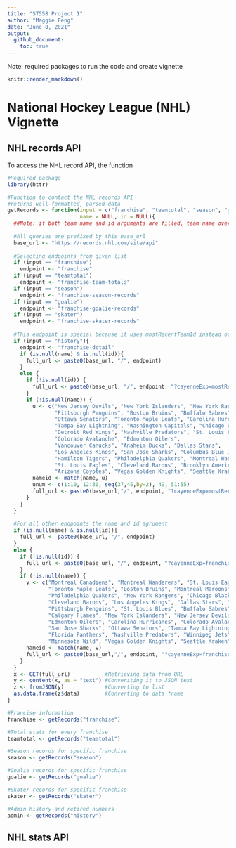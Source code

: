 ```yaml
---
title: "ST558 Project 1"
author: "Maggie Feng"
date: "June 8, 2021"
output: 
  github_document:
    toc: true
---
```


Note: required packages to run the code and create vignette

```r
knitr::render_markdown()
```

# National Hockey League (NHL) Vignette

## NHL records API

To access the NHL record API, the function 

```r
#Required package
library(httr)

#Function to contact the NHL records API
#returns well-formatted, parsed data
getRecords <- function(input = c("franchise", "teamtotal", "season", "goalie", "skater", "history"), 
                       name = NULL, id = NULL){
  ##Note: if both team name and id arguments are filled, team name overrides id number
  
  #All queries are prefixed by this base_url
  base_url <- "https://records.nhl.com/site/api"
  
  #Selecting endpoints from given list
  if (input == "franchise")
    endpoint <- "franchise"
  if (input == "teamtotal")
    endpoint <- "franchise-team-totals"
  if (input == "season")
    endpoint <- "franchise-season-records"
  if (input == "goalie")
    endpoint <- "franchise-goalie-records"
  if (input == "skater")
    endpoint <- "franchise-skater-records"
  
  #This endpoint is special because it uses mostRecentTeamId instead of franchiseId
  if (input == "history"){
    endpoint <- "franchise-detail"
    if (is.null(name) & is.null(id)){
      full_url <- paste0(base_url, "/", endpoint)
    }
    else {
      if (!is.null(id)) {
        full_url <- paste0(base_url, "/", endpoint, "?cayenneExp=mostRecentTeamId=", id)
      }
      if (!is.null(name)) {
        u <- c("New Jersey Devils", "New York Islanders", "New York Rangers", "Philadelphia Flyers",
               "Pittsburgh Penguins", "Boston Bruins", "Buffalo Sabres", "Montreal Canadiens",
               "Ottawa Senators", "Toronto Maple Leafs", "Carolina Hurricanes", "Florida Panthers",
               "Tampa Bay Lightning", "Washington Capitals", "Chicago Blackhawks", 
               "Detroit Red Wings", "Nashville Predators", "St. Louis Blues", "Calgary Flames", 
               "Colorado Avalanche", "Edmonton Oilers", 
               "Vancouver Canucks", "Anaheim Ducks", "Dallas Stars",
               "Los Angeles Kings", "San Jose Sharks", "Columbus Blue Jackets", "Minnesota Wild",
               "Hamilton Tigers", "Philadelphia Quakers", "Montreal Wanderers", "Montreal Maroons",
               "St. Louis Eagles", "Cleveland Barons", "Brooklyn Americans", "Winnipeg Jets",
               "Arizona Coyotes", "Vegas Golden Knights", "Seattle Kraken")
        nameid <- match(name, u)
        unum <- c(1:10, 12:30, seq(37,45,by=2), 49, 51:55)
        full_url <- paste0(base_url,"/", endpoint, "?cayenneExp=mostRecentTeamId=", unum[nameid])
      }
    }
  }
    
  #For all other endpoints the name and id agrument
  if (is.null(name) & is.null(id)){
    full_url <- paste0(base_url, "/", endpoint)
  }
  else {
    if (!is.null(id)) {
      full_url <- paste0(base_url, "/", endpoint, "?cayenneExp=franchiseId=", id)
    }
    if (!is.null(name)) {
      v <- c("Montreal Canadiens", "Montreal Wanderers", "St. Louis Eagles", "Hamilton Tigers",
             "Toronto Maple Leafs", "Boston Bruins", "Montreal Maroons", "Brooklyn Americans",
             "Philadelphia Quakers", "New York Rangers", "Chicago Blackhawks", "Detroit Red Wings",
             "Cleveland Barons", "Los Angeles Kings", "Dallas Stars", "Philadelphia Flyers", 
             "Pittsburgh Penguins", "St. Louis Blues", "Buffalo Sabres", "Vancouver Canucks", 
             "Calgary Flames", "New York Islanders", "New Jersey Devils", "Washington Capitals",
             "Edmonton Oilers", "Carolina Hurricanes", "Colorado Avalanche", "Arizona Coyotes",
             "San Jose Sharks", "Ottawa Senators", "Tampa Bay Lightning", "Anaheim Ducks",
             "Florida Panthers", "Nashville Predators", "Winnipeg Jets", "Columbus Blue Jackets",
             "Minnesota Wild", "Vegas Golden Knights", "Seattle Kraken")
      nameid <- match(name, v)
      full_url <- paste0(base_url,"/", endpoint, "?cayenneExp=franchiseId=", nameid)
    }
  }
  x <- GET(full_url)           #Retrieving data from URL
  y <- content(x, as = "text") #Converiting it to JSON text
  z <- fromJSON(y)             #Converting to list
  as.data.frame(z$data)        #Converting to data frame
}

#Francise information
franchise <- getRecords("franchise")

#Total stats for every franchise
teamtotal <- getRecords("teamtotal")

#Season records for specific franchise
season <- getRecords("season")

#Goalie records for specific franchise
goalie <- getRecords("goalie")

#Skater records for specific franchise
skater <- getRecords("skater")

#Admin history and retired numbers
admin <- getRecords("history")

```


## NHL stats API

```r

```

